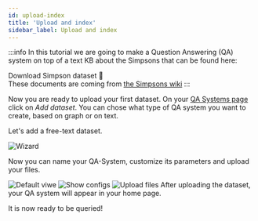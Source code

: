```yaml
---
id: upload-index
title: 'Upload and index'
sidebar_label: Upload and index
---
```





<Highlight/>

:::info
In this tutorial we are going to make a Question Answering (QA) system on top of a text KB about the Simpsons that can be found here:
<div style={{ display: 'flex', justifyContent: 'center' }}>
    <Link
        target="_blank"
        to='/simpsonFamily.zip'
        className="button button--primary button--lg"
        style={{ textDecoration: 'none ' }}
    >
        Download Simpson dataset 🍩
    </Link>
</div>
These documents are coming from <a href='https://simpsons.fandom.com/wiki/Category:Simpson_family'>the Simpsons wiki</a>
:::

Now you are ready to upload your first dataset. On your [QA Systems page](https://app.qanswer.ai/qa-systems) click on *Add dataset*. You can chose what type of QA system you want to create, based on graph or on text.

Let's add a free-text dataset.


<Image src='/img/newUI/wizard.png' alt='Wizard'/>


Now you can name your QA-System, customize its parameters and upload your files.

<Tabs>
  <TabItem value='q1' label='Creation' default>
      <Image src='/img/newUI/simpsons/add-text-details-hidden.png' alt='Default viwe'/>
  </TabItem>

  <TabItem value="q2" label="Customize">
      <Image src='/img/newUI/simpsons/add-text-details.png' alt='Show configs'/>
  </TabItem>

  <TabItem value='q3' label='Upload'>
      <Image src='/img/newUI/simpsons/add-text-upload.png' alt='Upload files'/>
  </TabItem>
</Tabs>
After uploading the dataset, your QA system will appear in your home page.

It is now ready to be queried!